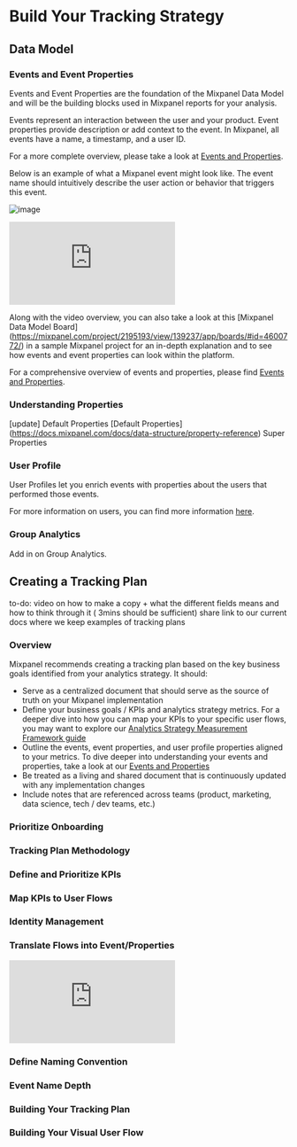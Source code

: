 # Build Your Tracking Strategy

## Data Model

### Events and Event Properties
Events and Event Properties are the foundation of the Mixpanel Data Model and will be the building blocks used in Mixpanel reports for your analysis. 

Events represent an interaction between the user and your product. 
Event properties provide description or add context to the event. 
In Mixpanel, all events have a name, a timestamp, and a user ID. 

For a more complete overview, please take a look at [Events and Properties](/docs/data-structure/events-and-properties).

Below is an example of what a Mixpanel event might look like. The event name should intuitively describe the user action or behavior that triggers this event. 

![image](/tutorials/signupcompleted.png "Sign Up Completed Event Example")


<p style={{ position: 'relative', paddingBottom: '56.25%', height: 0, overflow: 'hidden' }}>
  <iframe src="https://www.loom.com/share/fc9390690f1e4d84ab926dcf54914118?sid=22442ac2-544d-47be-9edc-d1a18aadcdff" frameborder="0" style={{ position: 'absolute', top: 0, left: 0, width: '100%', height: '100%' }} allowfullscreen></iframe>
</p>

Along with the video overview, you can also take a look at this [Mixpanel Data Model Board] (https://mixpanel.com/project/2195193/view/139237/app/boards/#id=4600772/) in a sample Mixpanel project for an in-depth explanation and to see how events and event properties can look within the platform. 

For a comprehensive overview of events and properties, please find 
[Events and Properties](/docs/data-structure/events-and-properties).

### Understanding Properties 
[update]
Default Properties [Default Properties] (https://docs.mixpanel.com/docs/data-structure/property-reference)
Super Properties 

### User Profile
User Profiles let you enrich events with properties about the users that performed those events. 

For more information on users, you can find more information [here](https://docs.mixpanel.com/docs/what-is-mixpanel#users).

### Group Analytics
Add in on Group Analytics. 


## Creating a Tracking Plan
to-do: video on how to make a copy + what the different fields means and how to think through it ( 3mins should be sufficient)
share link to our current docs where we keep examples of tracking plans

### Overview 
Mixpanel recommends creating a tracking plan based on the key business goals identified from your analytics strategy. It should:

- Serve as a centralized document that should serve as the source of truth on your Mixpanel implementation
- Define your business goals / KPIs and analytics strategy metrics. For a deeper dive into how you can map your KPIs to your specific user flows, you may want to explore our [Analytics Strategy Measurement Framework guide](https://docs.mixpanel.com/docs/best-practices/analytics-strategy/overview)
- Outline the events, event properties, and user profile properties aligned to your metrics. To dive deeper into understanding your events and properties, take a look at our [Events and Properties](https://docs.mixpanel.com/docs/data-structure/events-and-properties)
- Be treated as a living and shared document that is continuously updated with any implementation changes
- Include notes that are referenced across teams (product, marketing, data science, tech / dev teams, etc.)

### Prioritize Onboarding
### Tracking Plan Methodology
### Define and Prioritize KPIs
### Map KPIs to User Flows
### Identity Management 
### Translate Flows into Event/Properties

<p style={{ position: 'relative', paddingBottom: '56.25%', height: 0, overflow: 'hidden' }}>
  <iframe src="https://www.loom.com/share/fc9390690f1e4d84ab926dcf54914118?sid=22442ac2-544d-47be-9edc-d1a18aadcdff" frameborder="0" style={{ position: 'absolute', top: 0, left: 0, width: '100%', height: '100%' }} allowfullscreen></iframe>
</p>

### Define Naming Convention
### Event Name Depth 

### Building Your Tracking Plan

### Building Your Visual User Flow 



